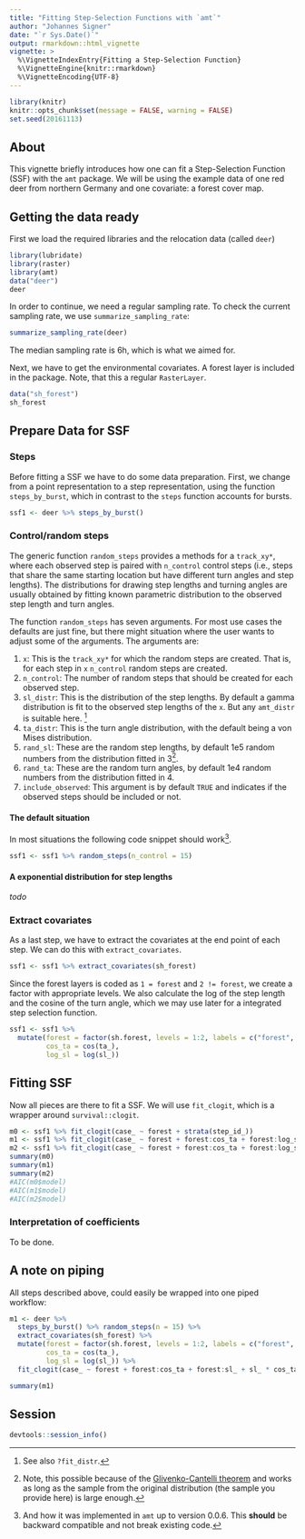 ```yaml
---
title: "Fitting Step-Selection Functions with `amt`"
author: "Johannes Signer"
date: "`r Sys.Date()`"
output: rmarkdown::html_vignette
vignette: >
  %\VignetteIndexEntry{Fitting a Step-Selection Function}
  %\VignetteEngine{knitr::rmarkdown}
  %\VignetteEncoding{UTF-8}
---
```


```r
library(knitr)
knitr::opts_chunk$set(message = FALSE, warning = FALSE)
set.seed(20161113)
```


## About

This vignette briefly introduces how one can fit a Step-Selection Function (SSF) with the `amt` package. We will be using the example data of one red deer from northern Germany and one covariate: a forest cover map.

## Getting the data ready

First we load the required libraries and the relocation data (called `deer`)

```r
library(lubridate)
library(raster)
library(amt)
data("deer")
deer
```

In order to continue, we need a regular sampling rate. To check the current sampling rate, we use `summarize_sampling_rate`:

```r
summarize_sampling_rate(deer)
```

The median sampling rate is 6h, which is what we aimed for.


Next, we have to get the environmental covariates. A forest layer is included in the package. Note, that this a regular `RasterLayer`. 

```r
data("sh_forest")
sh_forest
```

## Prepare Data for SSF

### Steps

Before fitting a SSF we have to do some data preparation. First, we change from a point representation to a step representation, using the function `steps_by_burst`, which in contrast to the `steps` function accounts for bursts.

```r
ssf1 <- deer %>% steps_by_burst()
```

### Control/random steps

The generic function `random_steps` provides a methods for a `track_xy*`, where each observed step is paired with `n_control` control steps (i.e., steps that share the same starting location but have different turn angles and step lengths). The distributions for drawing step lengths and turning angles are usually obtained by fitting known parametric distribution to the observed step length and turn angles. 

The function `random_steps` has seven arguments. For most use cases the defaults are just fine, but there might situation where the user wants to adjust some of the arguments. The arguments are:  

1. `x`: This is the `track_xy*` for which the random steps are created. That is, for each step in `x` `n_control` random steps are created. 
2. `n_control`: The number of random steps that should be created for each observed step.
3. `sl_distr`: This is the distribution of the step lengths. By default a gamma distribution is fit to the observed step lengths of the `x`. But any `amt_distr` is suitable here. ^[See also `?fit_distr`.]
4. `ta_distr`: This is the turn angle distribution, with the default being a von Mises distribution.
5. `rand_sl`: These are the random step lengths, by default 1e5 random numbers from the distribution fitted in 3^[Note, this possible because of the [Glivenko-Cantelli theorem](https://en.wikipedia.org/wiki/Glivenko%E2%80%93Cantelli_theorem) and works as long as the sample from the original distribution (the sample you provide here) is large enough.].
6. `rand_ta`: These are the random turn angles, by default 1e4 random numbers from the distribution fitted in 4.
7. `include_observed`: This argument is by default `TRUE` and indicates if the observed steps should be included or not.


#### The default situation

In most situations the following code snippet should work^[And how it was implemented in `amt` up to version 0.0.6. This **should** be backward compatible and not break existing code.]. 

```r
ssf1 <- ssf1 %>% random_steps(n_control = 15)
```

#### A exponential distribution for step lengths

*todo*


### Extract covariates

As a last step, we have to extract the covariates at the end point of each step. We can do this with `extract_covariates`.

```r
ssf1 <- ssf1 %>% extract_covariates(sh_forest) 
```


Since the forest layers is coded as `1 = forest` and `2 != forest`, we create a factor with appropriate levels. We also calculate the log of the step length and the cosine of the turn angle, which we may use later for a integrated step selection function.


```r
ssf1 <- ssf1 %>% 
  mutate(forest = factor(sh.forest, levels = 1:2, labels = c("forest", "non-forest")), 
         cos_ta = cos(ta_), 
         log_sl = log(sl_)) 
```

## Fitting SSF 

Now all pieces are there to fit a SSF. We will use `fit_clogit`, which is a wrapper around `survival::clogit`.

```r
m0 <- ssf1 %>% fit_clogit(case_ ~ forest + strata(step_id_))
m1 <- ssf1 %>% fit_clogit(case_ ~ forest + forest:cos_ta + forest:log_sl + log_sl * cos_ta + strata(step_id_))
m2 <- ssf1 %>% fit_clogit(case_ ~ forest + forest:cos_ta + forest:log_sl + log_sl + cos_ta + strata(step_id_))
summary(m0)
summary(m1)
summary(m2)
#AIC(m0$model)
#AIC(m1$model)
#AIC(m2$model)
```

### Interpretation of coefficients

To be done.

<!---
The coefficients are:

```r
coef(m2)
```


- `forestnon-forest`: There is positive selection for non-forested areas, although it is not significant (at a $\alpha = 0.05$ level). Exponentiating the selection coefficient for forest, results with a relative selection strength of `r round(exp(coef(m2)[1]))`.




- The coefficients for `log_sl` and `cos_ta` are both signicant and indicating that the intial parameters need to be adjusted.
- The interaction between 
- 
- 

--->

## A note on piping

All steps described above, could easily be wrapped into one piped workflow:

```r
m1 <- deer %>% 
  steps_by_burst() %>% random_steps(n = 15) %>% 
  extract_covariates(sh_forest) %>% 
  mutate(forest = factor(sh.forest, levels = 1:2, labels = c("forest", "non-forest")), 
         cos_ta = cos(ta_), 
         log_sl = log(sl_)) %>% 
  fit_clogit(case_ ~ forest + forest:cos_ta + forest:sl_ + sl_ * cos_ta + strata(step_id_))
```

```r
summary(m1)
```


## Session

```r
devtools::session_info()
```

